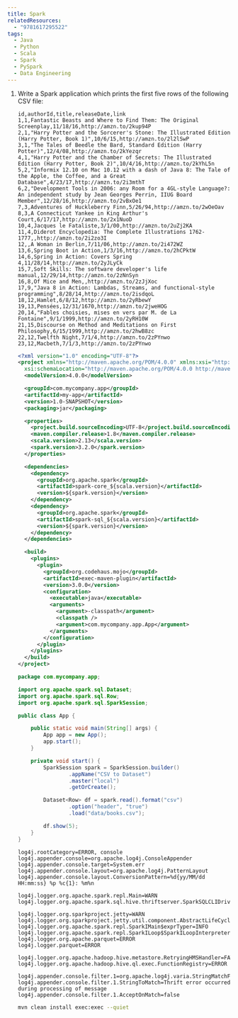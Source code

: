 ```yaml
---
title: Spark
relatedResources:
  - "9781617295522"
tags:
  - Java
  - Python
  - Scala
  - Spark
  - PySpark
  - Data Engineering
---
```


1. Write a Spark application which prints the first five rows of the following
   CSV file:

   ```csv fp=data/books.csv nu
   id,authorId,title,releaseDate,link
   1,1,Fantastic Beasts and Where to Find Them: The Original Screenplay,11/18/16,http://amzn.to/2kup94P
   2,1,"Harry Potter and the Sorcerer's Stone: The Illustrated Edition (Harry Potter, Book 1)",10/6/15,http://amzn.to/2l2lSwP
   3,1,"The Tales of Beedle the Bard, Standard Edition (Harry Potter)",12/4/08,http://amzn.to/2kYezqr
   4,1,"Harry Potter and the Chamber of Secrets: The Illustrated Edition (Harry Potter, Book 2)",10/4/16,http://amzn.to/2kYhL5n
   5,2,"Informix 12.10 on Mac 10.12 with a dash of Java 8: The Tale of the Apple, the Coffee, and a Great Database",4/23/17,http://amzn.to/2i3mthT
   6,2,"Development Tools in 2006: any Room for a 4GL-style Language?: An independent study by Jean Georges Perrin, IIUG Board Member",12/28/16,http://amzn.to/2vBxOe1
   7,3,Adventures of Huckleberry Finn,5/26/94,http://amzn.to/2wOeOav
   8,3,A Connecticut Yankee in King Arthur's Court,6/17/17,http://amzn.to/2x1NuoD
   10,4,Jacques le Fataliste,3/1/00,http://amzn.to/2uZj2KA
   11,4,Diderot Encyclopedia: The Complete Illustrations 1762-1777,,http://amzn.to/2i2zo3I
   12,,A Woman in Berlin,7/11/06,http://amzn.to/2i472WZ
   13,6,Spring Boot in Action,1/3/16,http://amzn.to/2hCPktW
   14,6,Spring in Action: Covers Spring 4,11/28/14,http://amzn.to/2yJLyCk
   15,7,Soft Skills: The software developer's life manual,12/29/14,http://amzn.to/2zNnSyn
   16,8,Of Mice and Men,,http://amzn.to/2zJjXoc
   17,9,"Java 8 in Action: Lambdas, Streams, and functional-style programming",8/28/14,http://amzn.to/2isdqoL
   18,12,Hamlet,6/8/12,http://amzn.to/2yRbewY
   19,13,Pensées,12/31/1670,http://amzn.to/2jweHOG
   20,14,"Fables choisies, mises en vers par M. de La Fontaine",9/1/1999,http://amzn.to/2yRH10W
   21,15,Discourse on Method and Meditations on First Philosophy,6/15/1999,http://amzn.to/2hwB8zc
   22,12,Twelfth Night,7/1/4,http://amzn.to/2zPYnwo
   23,12,Macbeth,7/1/3,http://amzn.to/2zPYnwo
   ```

   <Solution>

   ```xml fp=pom.xml nu
   <?xml version="1.0" encoding="UTF-8"?>
   <project xmlns="http://maven.apache.org/POM/4.0.0" xmlns:xsi="http://www.w3.org/2001/XMLSchema-instance"
     xsi:schemaLocation="http://maven.apache.org/POM/4.0.0 http://maven.apache.org/xsd/maven-4.0.0.xsd">
     <modelVersion>4.0.0</modelVersion>

     <groupId>com.mycompany.app</groupId>
     <artifactId>my-app</artifactId>
     <version>1.0-SNAPSHOT</version>
     <packaging>jar</packaging>

     <properties>
       <project.build.sourceEncoding>UTF-8</project.build.sourceEncoding>
       <maven.compiler.release>1.8</maven.compiler.release>
       <scala.version>2.13</scala.version>
       <spark.version>3.2.0</spark.version>
     </properties>

     <dependencies>
       <dependency>
         <groupId>org.apache.spark</groupId>
         <artifactId>spark-core_${scala.version}</artifactId>
         <version>${spark.version}</version>
       </dependency>
       <dependency>
         <groupId>org.apache.spark</groupId>
         <artifactId>spark-sql_${scala.version}</artifactId>
         <version>${spark.version}</version>
       </dependency>
     </dependencies>

     <build>
       <plugins>
         <plugin>
           <groupId>org.codehaus.mojo</groupId>
           <artifactId>exec-maven-plugin</artifactId>
           <version>3.0.0</version>
           <configuration>
             <executable>java</executable>
             <arguments>
               <argument>-classpath</argument>
               <classpath />
               <argument>com.mycompany.app.App</argument>
             </arguments>
           </configuration>
         </plugin>
       </plugins>
     </build>
   </project>
   ```

   ```java fp=src/main/java/com/mycompany/app/App.java nu
   package com.mycompany.app;

   import org.apache.spark.sql.Dataset;
   import org.apache.spark.sql.Row;
   import org.apache.spark.sql.SparkSession;

   public class App {

       public static void main(String[] args) {
           App app = new App();
           app.start();
       }

       private void start() {
           SparkSession spark = SparkSession.builder()
                   .appName("CSV to Dataset")
                   .master("local")
                   .getOrCreate();

           Dataset<Row> df = spark.read().format("csv")
                   .option("header", "true")
                   .load("data/books.csv");

           df.show(5);
       }
   }
   ```

   ```properties fp=src/main/resources/log4j.properties nu
   log4j.rootCategory=ERROR, console
   log4j.appender.console=org.apache.log4j.ConsoleAppender
   log4j.appender.console.target=System.err
   log4j.appender.console.layout=org.apache.log4j.PatternLayout
   log4j.appender.console.layout.ConversionPattern=%d{yy/MM/dd HH:mm:ss} %p %c{1}: %m%n

   log4j.logger.org.apache.spark.repl.Main=WARN
   log4j.logger.org.apache.spark.sql.hive.thriftserver.SparkSQLCLIDriver=WARN

   log4j.logger.org.sparkproject.jetty=WARN
   log4j.logger.org.sparkproject.jetty.util.component.AbstractLifeCycle=ERROR
   log4j.logger.org.apache.spark.repl.SparkIMain$exprTyper=INFO
   log4j.logger.org.apache.spark.repl.SparkILoop$SparkILoopInterpreter=INFO
   log4j.logger.org.apache.parquet=ERROR
   log4j.logger.parquet=ERROR

   log4j.logger.org.apache.hadoop.hive.metastore.RetryingHMSHandler=FATAL
   log4j.logger.org.apache.hadoop.hive.ql.exec.FunctionRegistry=ERROR

   log4j.appender.console.filter.1=org.apache.log4j.varia.StringMatchFilter
   log4j.appender.console.filter.1.StringToMatch=Thrift error occurred during processing of message
   log4j.appender.console.filter.1.AcceptOnMatch=false
   ```

   ```sh
   mvn clean install exec:exec --quiet
   ```

   </Solution>
